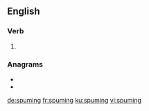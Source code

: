 ==English==

===Verb===
{{head|en|present participle}}

# {{present participle of|spume|lang=en|nocat=1}}

===Anagrams===
* {{l|en|impugns}}
* {{l|en|sumping}}

[[de:spuming]]
[[fr:spuming]]
[[ku:spuming]]
[[vi:spuming]]